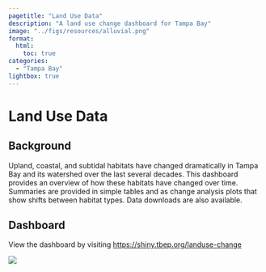 ```yaml
---
pagetitle: "Land Use Data"
description: "A land use change dashboard for Tampa Bay"
image: "../figs/resources/alluvial.png"
format: 
  html: 
    toc: true
categories: 
  - "Tampa Bay"
lightbox: true
---
```


# Land Use Data {.unnumbered}

## Background

Upland, coastal, and subtidal habitats have changed dramatically in Tampa Bay and its watershed over the last several decades. This dashboard provides an overview of how these habitats have changed over time.  Summaries are provided in simple tables and as change analysis plots that show shifts between habitat types.  Data downloads are also available.

## Dashboard

View the dashboard by visiting [https://shiny.tbep.org/landuse-change](https://shiny.tbep.org/landuse-change){target="_blank"}

![](../figs/resources/landusescreenshot.png)
